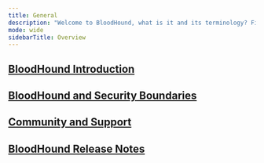 ---
title: General
description: "Welcome to BloodHound, what is it and its terminology? Find FAQ, release notes, community, support."
mode: wide
sidebarTitle: Overview
---

## <Icon icon="book-open" iconType="solid" /> [BloodHound Introduction](/hc/en-us/sections/1260802180849-BloodHound-Introduction)

<CardGroup>
<Card title="Welcome to BloodHound!" icon="star" iconType="solid" horizontal href="/hc/en-us/articles/9227229126555-Welcome-to-BloodHound" />

 <Card title="Getting started with BloodHound Community Edition" icon="rocket"  iconType="solid" horizontal href="/hc/en-us/articles/17715215791899-Getting-started-with-BloodHound-Community-Edition" />

<Card title="Getting started with BloodHound Enterprise" icon="rocket"  iconType="solid" horizontal href="/hc/en-us/articles/16512241425435-Getting-started-with-BloodHound-Enterprise" />

<Card title="BloodHound Enterprise vs. BloodHound CE"  icon="code-compare" iconType="solid" horizontal href="/hc/en-us/articles/17310870998811-BloodHound-Enterprise-vs-BloodHound-CE" />

<Card title="Glossary of BloodHound terminology" icon="book" iconType="solid" horizontal href="/hc/en-us/articles/17544113116187-Glossary-of-BloodHound-terminology" />

</CardGroup>

## <Icon icon="shield" iconType="solid" /> [BloodHound and Security Boundaries](/hc/en-us/sections/16729295614363-BloodHound-and-Security-Boundaries)

<CardGroup>
 <Card title="Modifying Tier Zero" icon="pencil" iconType="solid" horizontal href="/hc/en-us/articles/17579579325083-Modifying-Tier-Zero" />
<Card title="Tier Zero: Members and Modification" icon="users-gear" iconType="solid" horizontal href="/hc/en-us/articles/9259826072091-Tier-Zero-Members-and-Modification" />

</CardGroup>

## <Icon icon="user-gear" iconType="solid" /> [Community and Support](/hc/en-us/sections/16729297131291-Community-and-Support)
<CardGroup> <Card title="Additional Training and Resources" icon="graduation-cap" iconType="solid" horizontal href="/hc/en-us/articles/26412607592219-Additional-Training-and-Resources" /> <Card title="Getting Help and the BloodHound community" icon="users" iconType="solid" horizontal href="/hc/en-us/articles/16730536907547-Getting-Help-and-the-BloodHound-community" /> </CardGroup>

## <Icon icon="circle-info" iconType="solid" /> [BloodHound Release Notes](/hc/en-us/sections/9355247230491-BloodHound-Release-Notes)
<CardGroup>
 <Card title="Release Notes Summary Overview" icon="star" iconType="solid" horizontal href="/hc/en-us/articles/17253919967259-Release-Notes-Summary-Overview" />
<Card title="2024-11-14 Release Notes (v6.2.0)" icon="code-commit" iconType="solid" horizontal href="/hc/en-us/articles/30711315407515-2024-11-14-Release-Notes-v6-2-0" />
<Card title="2024-10-22 Release Notes (v6.1.0)" icon="code-commit" iconType="solid" horizontal href="/hc/en-us/articles/30186658102427-2024-10-22-Release-Notes-v6-1-0" />
<Card title="2024-09-30 Release Notes (v6.0.0)" icon="code-commit" iconType="solid" horizontal href="/hc/en-us/articles/29537689872795-2024-09-30-Release-Notes-v6-0-0" />
<Card title="2024-09-10 Release Notes (v5.15.0)" icon="code-commit" iconType="solid" horizontal href="/hc/en-us/articles/28976788180379-2024-09-10-Release-Notes-v5-15-0" />
<Card title="2024-08-20 Release Notes (v5.14.0)" icon="code-commit" iconType="solid" horizontal href="/hc/en-us/articles/28217985113371-2024-08-20-Release-Notes-v5-14-0" />
<Card title="See all 41 articles" icon="ellipsis" href="/hc/en-us/sections/9355247230491-BloodHound-Release-Notes"iconType="solid" horizontal />
</CardGroup>
